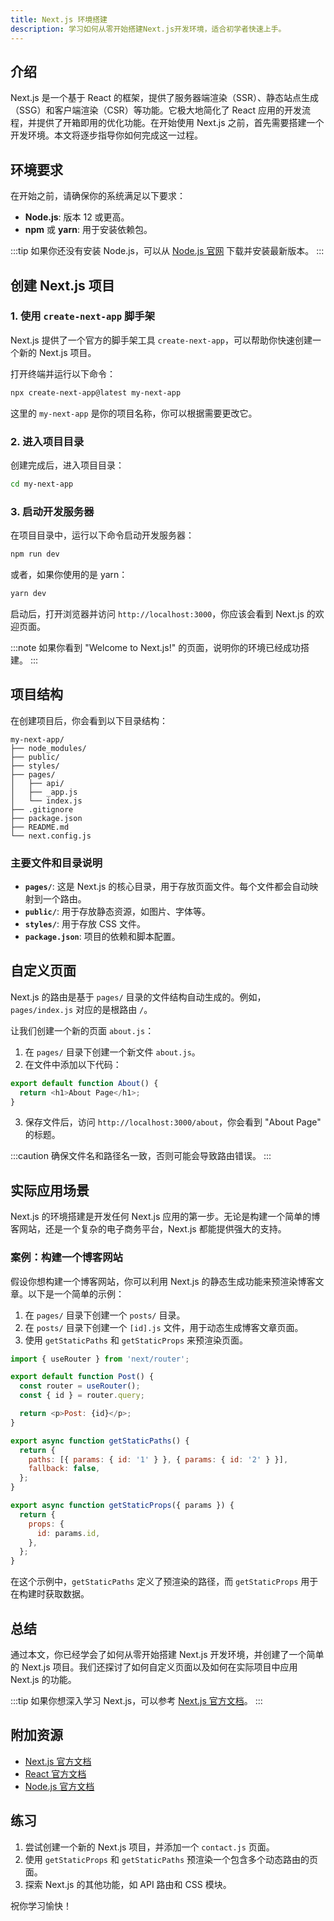 ```yaml
---
title: Next.js 环境搭建
description: 学习如何从零开始搭建Next.js开发环境，适合初学者快速上手。
---
```


## 介绍

Next.js 是一个基于 React 的框架，提供了服务器端渲染（SSR）、静态站点生成（SSG）和客户端渲染（CSR）等功能。它极大地简化了 React 应用的开发流程，并提供了开箱即用的优化功能。在开始使用 Next.js 之前，首先需要搭建一个开发环境。本文将逐步指导你如何完成这一过程。

## 环境要求

在开始之前，请确保你的系统满足以下要求：

- **Node.js**: 版本 12 或更高。
- **npm** 或 **yarn**: 用于安装依赖包。

:::tip
如果你还没有安装 Node.js，可以从 [Node.js 官网](https://nodejs.org/) 下载并安装最新版本。
:::

## 创建 Next.js 项目

### 1. 使用 `create-next-app` 脚手架

Next.js 提供了一个官方的脚手架工具 `create-next-app`，可以帮助你快速创建一个新的 Next.js 项目。

打开终端并运行以下命令：

```bash
npx create-next-app@latest my-next-app
```

这里的 `my-next-app` 是你的项目名称，你可以根据需要更改它。

### 2. 进入项目目录

创建完成后，进入项目目录：

```bash
cd my-next-app
```

### 3. 启动开发服务器

在项目目录中，运行以下命令启动开发服务器：

```bash
npm run dev
```

或者，如果你使用的是 yarn：

```bash
yarn dev
```

启动后，打开浏览器并访问 `http://localhost:3000`，你应该会看到 Next.js 的欢迎页面。

:::note
如果你看到 "Welcome to Next.js!" 的页面，说明你的环境已经成功搭建。
:::

## 项目结构

在创建项目后，你会看到以下目录结构：

```
my-next-app/
├── node_modules/
├── public/
├── styles/
├── pages/
│   ├── api/
│   ├── _app.js
│   └── index.js
├── .gitignore
├── package.json
├── README.md
└── next.config.js
```

### 主要文件和目录说明

- **`pages/`**: 这是 Next.js 的核心目录，用于存放页面文件。每个文件都会自动映射到一个路由。
- **`public/`**: 用于存放静态资源，如图片、字体等。
- **`styles/`**: 用于存放 CSS 文件。
- **`package.json`**: 项目的依赖和脚本配置。

## 自定义页面

Next.js 的路由是基于 `pages/` 目录的文件结构自动生成的。例如，`pages/index.js` 对应的是根路由 `/`。

让我们创建一个新的页面 `about.js`：

1. 在 `pages/` 目录下创建一个新文件 `about.js`。
2. 在文件中添加以下代码：

```javascript
export default function About() {
  return <h1>About Page</h1>;
}
```

3. 保存文件后，访问 `http://localhost:3000/about`，你会看到 "About Page" 的标题。

:::caution
确保文件名和路径名一致，否则可能会导致路由错误。
:::

## 实际应用场景

Next.js 的环境搭建是开发任何 Next.js 应用的第一步。无论是构建一个简单的博客网站，还是一个复杂的电子商务平台，Next.js 都能提供强大的支持。

### 案例：构建一个博客网站

假设你想构建一个博客网站，你可以利用 Next.js 的静态生成功能来预渲染博客文章。以下是一个简单的示例：

1. 在 `pages/` 目录下创建一个 `posts/` 目录。
2. 在 `posts/` 目录下创建一个 `[id].js` 文件，用于动态生成博客文章页面。
3. 使用 `getStaticPaths` 和 `getStaticProps` 来预渲染页面。

```javascript
import { useRouter } from 'next/router';

export default function Post() {
  const router = useRouter();
  const { id } = router.query;

  return <p>Post: {id}</p>;
}

export async function getStaticPaths() {
  return {
    paths: [{ params: { id: '1' } }, { params: { id: '2' } }],
    fallback: false,
  };
}

export async function getStaticProps({ params }) {
  return {
    props: {
      id: params.id,
    },
  };
}
```

在这个示例中，`getStaticPaths` 定义了预渲染的路径，而 `getStaticProps` 用于在构建时获取数据。

## 总结

通过本文，你已经学会了如何从零开始搭建 Next.js 开发环境，并创建了一个简单的 Next.js 项目。我们还探讨了如何自定义页面以及如何在实际项目中应用 Next.js 的功能。

:::tip
如果你想深入学习 Next.js，可以参考 [Next.js 官方文档](https://nextjs.org/docs)。
:::

## 附加资源

- [Next.js 官方文档](https://nextjs.org/docs)
- [React 官方文档](https://reactjs.org/docs/getting-started.html)
- [Node.js 官方文档](https://nodejs.org/en/docs/)

## 练习

1. 尝试创建一个新的 Next.js 项目，并添加一个 `contact.js` 页面。
2. 使用 `getStaticProps` 和 `getStaticPaths` 预渲染一个包含多个动态路由的页面。
3. 探索 Next.js 的其他功能，如 API 路由和 CSS 模块。

祝你学习愉快！